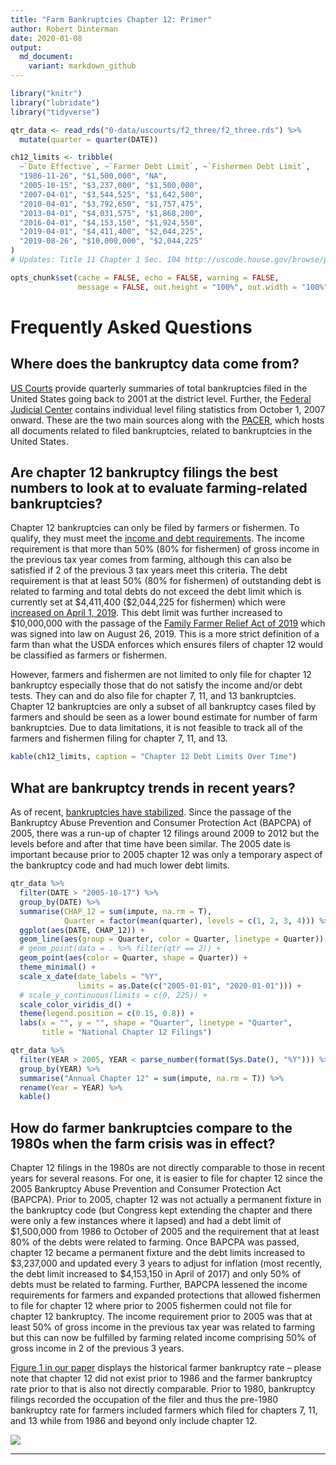```yaml
---
title: "Farm Bankruptcies Chapter 12: Primer"
author: Robert Dinterman
date: 2020-01-08
output:
  md_document:
    variant: markdown_github
---
```


```r
library("knitr")
library("lubridate")
library("tidyverse")

qtr_data <- read_rds("0-data/uscourts/f2_three/f2_three.rds") %>% 
  mutate(quarter = quarter(DATE))

ch12_limits <- tribble(
  ~`Date Effective`, ~`Farmer Debt Limit`, ~`Fishermen Debt Limit`,
  "1986-11-26", "$1,500,000", "NA",
  "2005-10-15", "$3,237,000", "$1,500,000",
  "2007-04-01", "$3,544,525", "$1,642,500",
  "2010-04-01", "$3,792,650", "$1,757,475",
  "2013-04-01", "$4,031,575", "$1,868,200",
  "2016-04-01", "$4,153,150", "$1,924,550",
  "2019-04-01", "$4,411,400", "$2,044,225",
  "2019-08-26", "$10,000,000", "$2,044,225"
)
# Updates: Title 11 Chapter 1 Sec. 104 http://uscode.house.gov/browse/prelim@title11/chapter12/subchapter1&edition=prelim
```

```r
opts_chunk$set(cache = FALSE, echo = FALSE, warning = FALSE,
               message = FALSE, out.height = "100%", out.width = "100%")
```

# Frequently Asked Questions

## Where does the bankruptcy data come from?

[US Courts](https://www.uscourts.gov/statistics-reports/caseload-statistics-data-tables) provide quarterly summaries of total bankruptcies filed in the United States going back to 2001 at the district level. Further, the [Federal Judicial Center](https://www.fjc.gov/research/idb/bankruptcy-cases-filed-terminated-and-pending-fy-2008-present) contains individual level filing statistics from October 1, 2007 onward. These are the two main sources along with the [PACER](https://www.pacer.gov/), which hosts all documents related to filed bankruptcies, related to bankruptcies in the United States.

## Are chapter 12 bankruptcy filings the best numbers to look at to evaluate farming-related bankruptcies?

Chapter 12 bankruptcies can only be filed by farmers or fishermen. To qualify, they must meet the [income and debt requirements](https://www.uscourts.gov/services-forms/bankruptcy/bankruptcy-basics/chapter-12-bankruptcy-basics). The income requirement is that more than 50\% (80\% for fishermen) of gross income in the previous tax year comes from farming, although this can also be satisfied if 2 of the previous 3 tax years meet this criteria. The debt requirement is that at least 50\% (80\% for fishermen) of outstanding debt is related to farming and total debts do not exceed the debt limit which is currently set at \$4,411,400 (\$2,044,225 for fishermen) which were [increased on April 1, 2019](https://www.federalregister.gov/documents/2019/02/12/2019-01903/revision-of-certain-dollar-amounts-in-the-bankruptcy-code-prescribed-under-section-104a-of-the-code). This debt limit was further increased to \$10,000,000 with the passage of the [Family Farmer Relief Act of 2019](https://delgado.house.gov/media/press-releases/delgado-s-bipartisan-family-farmer-relief-act-signed-law) which was signed into law on August 26, 2019. This is a more strict definition of a farm than what the USDA enforces which ensures filers of chapter 12 would be classified as farmers or fishermen.

However, farmers and fishermen are not limited to only file for chapter 12 bankruptcy especially those that do not satisfy the income and/or debt tests. They can and do also file for chapter 7, 11, and 13 bankruptcies. Chapter 12 bankruptcies are only a subset of all bankruptcy cases filed by farmers and should be seen as a lower bound estimate for number of farm bankruptcies. Due to data limitations, it is not feasible to track all of the farmers and fishermen filing for chapter 7, 11, and 13.

```r
kable(ch12_limits, caption = "Chapter 12 Debt Limits Over Time")
```

## What are bankruptcy trends in recent years?

As of recent, [bankruptcies have stabilized](https://aede.osu.edu/news/farm-bankruptcies-are-stabilizing). Since the passage of the Bankruptcy Abuse Prevention and Consumer Protection Act (BAPCPA) of 2005, there was a run-up of chapter 12 filings around 2009 to 2012 but the levels before and after that time have been similar. The 2005 date is important because prior to 2005 chapter 12 was only a temporary aspect of the bankruptcy code and had much lower debt limits.

```r
qtr_data %>% 
  filter(DATE > "2005-10-17") %>% 
  group_by(DATE) %>% 
  summarise(CHAP_12 = sum(impute, na.rm = T),
            Quarter = factor(mean(quarter), levels = c(1, 2, 3, 4))) %>% 
  ggplot(aes(DATE, CHAP_12)) +
  geom_line(aes(group = Quarter, color = Quarter, linetype = Quarter)) +
  # geom_point(data = . %>% filter(qtr == 2)) +
  geom_point(aes(color = Quarter, shape = Quarter)) +
  theme_minimal() +
  scale_x_date(date_labels = "%Y",
               limits = as.Date(c("2005-01-01", "2020-01-01"))) +
  # scale_y_continuous(limits = c(0, 225)) +
  scale_color_viridis_d() +
  theme(legend.position = c(0.15, 0.8)) + 
  labs(x = "", y = "", shape = "Quarter", linetype = "Quarter",
       title = "National Chapter 12 Filings")
```

```r
qtr_data %>% 
  filter(YEAR > 2005, YEAR < parse_number(format(Sys.Date(), "%Y"))) %>% 
  group_by(YEAR) %>% 
  summarise("Annual Chapter 12" = sum(impute, na.rm = T)) %>% 
  rename(Year = YEAR) %>% 
  kable()
```

## How do farmer bankruptcies compare to the 1980s when the farm crisis was in effect?

Chapter 12 filings in the 1980s are not directly comparable to those in recent years for several reasons. For one, it is easier to file for chapter 12 since the 2005 Bankruptcy Abuse Prevention and Consumer Protection Act (BAPCPA). Prior to 2005, chapter 12 was not actually a permanent fixture in the bankruptcy code (but Congress kept extending the chapter and there were only a few instances where it lapsed) and had a debt limit of \$1,500,000 from 1986 to October of 2005 and the requirement that at least 80\% of the debts were related to farming. Once BAPCPA was passed, chapter 12 became a permanent fixture and the debt limits increased to \$3,237,000 and updated every 3 years to adjust for inflation (most recently, the debt limit increased to \$4,153,150 in April of 2017) and only 50\% of debts must be related to farming. Further, BAPCPA lessened the income requirements for farmers and expanded protections that allowed fishermen to file for chapter 12 where prior to 2005 fishermen could not file for chapter 12 bankruptcy. The income requirement prior to 2005 was that at least 50\% of gross income in the previous tax year was related to farming but this can now be fulfilled by farming related income comprising 50\% of gross income in 2 of the previous 3 years.

[Figure 1 in our paper](https://aede.osu.edu/sites/aede/files/publication_files/FarmBankruptciesPaper.pdf) displays the historical farmer bankruptcy rate -- please note that chapter 12 did not exist prior to 1986 and the farmer bankruptcy rate prior to that is also not directly comparable. Prior to 1980, bankruptcy filings recorded the occupation of the filer and thus the pre-1980 bankruptcy rate for farmers included farmers which filed for chapters 7, 11, and 13 while from 1986 and beyond only include chapter 12.

![](2-eda/figures/ch-12-rates-1.png)


---
